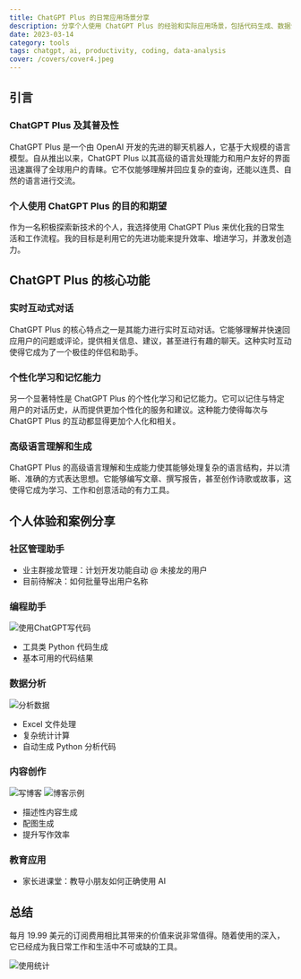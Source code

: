 ```yaml
---
title: ChatGPT Plus 的日常应用场景分享
description: 分享个人使用 ChatGPT Plus 的经验和实际应用场景，包括代码生成、数据分析、文档处理等实用案例
date: 2023-03-14
category: tools
tags: chatgpt, ai, productivity, coding, data-analysis
cover: /covers/cover4.jpeg
---
```


## 引言

### ChatGPT Plus 及其普及性

ChatGPT Plus 是一个由 OpenAI 开发的先进的聊天机器人，它基于大规模的语言模型。自从推出以来，ChatGPT Plus 以其高级的语言处理能力和用户友好的界面迅速赢得了全球用户的青睐。它不仅能够理解并回应复杂的查询，还能以连贯、自然的语言进行交流。

### 个人使用 ChatGPT Plus 的目的和期望

作为一名积极探索新技术的个人，我选择使用 ChatGPT Plus 来优化我的日常生活和工作流程。我的目标是利用它的先进功能来提升效率、增进学习，并激发创造力。

## ChatGPT Plus 的核心功能

### 实时互动式对话

ChatGPT Plus 的核心特点之一是其能力进行实时互动对话。它能够理解并快速回应用户的问题或评论，提供相关信息、建议，甚至进行有趣的聊天。这种实时互动使得它成为了一个极佳的伴侣和助手。

### 个性化学习和记忆能力

另一个显著特性是 ChatGPT Plus 的个性化学习和记忆能力。它可以记住与特定用户的对话历史，从而提供更加个性化的服务和建议。这种能力使得每次与 ChatGPT Plus 的互动都显得更加个人化和相关。

### 高级语言理解和生成

ChatGPT Plus 的高级语言理解和生成能力使其能够处理复杂的语言结构，并以清晰、准确的方式表达思想。它能够编写文章、撰写报告，甚至创作诗歌或故事，这使得它成为学习、工作和创意活动的有力工具。

## 个人体验和案例分享

### 社区管理助手
- 业主群接龙管理：计划开发功能自动 @ 未接龙的用户
- 目前待解决：如何批量导出用户名称

### 编程助手
![使用ChatGPT写代码](https://alist.v2ex.com.cn/d/139pan/images/202312081017199.png)
- 工具类 Python 代码生成
- 基本可用的代码结果

### 数据分析
![分析数据](https://alist.v2ex.com.cn/d/139pan/images/202312081015004.png)
- Excel 文件处理
- 复杂统计计算
- 自动生成 Python 分析代码

### 内容创作
![写博客](https://alist.v2ex.com.cn/d/139pan/images/202312081007341.png)
![博客示例](https://alist.v2ex.com.cn/d/139pan/images/202312081008724.png)
- 描述性内容生成
- 配图生成
- 提升写作效率

### 教育应用
- 家长进课堂：教导小朋友如何正确使用 AI

## 总结

每月 19.99 美元的订阅费用相比其带来的价值来说非常值得。随着使用的深入，它已经成为我日常工作和生活中不可或缺的工具。

![使用统计](https://alist.v2ex.com.cn/d/139pan/images/202312081020628.png) 